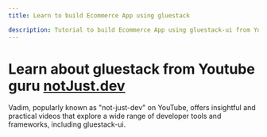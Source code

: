 ```yaml
---
title: Learn to build Ecommerce App using gluestack

description: Tutorial to build Ecommerce App using gluestack-ui from Youtube guru notJust.dev (Vadim)
---
```



<Meta title="with-nativewind/Guides/Tutorials/Building Ecommerce App" />

# Learn about gluestack from Youtube guru [notJust.dev](https://www.youtube.com/@notjustdev)

Vadim, popularly known as "not-just-dev" on YouTube, offers insightful and practical videos that explore a wide range of developer tools and frameworks, including gluestack-ui.

<VadimStream />
